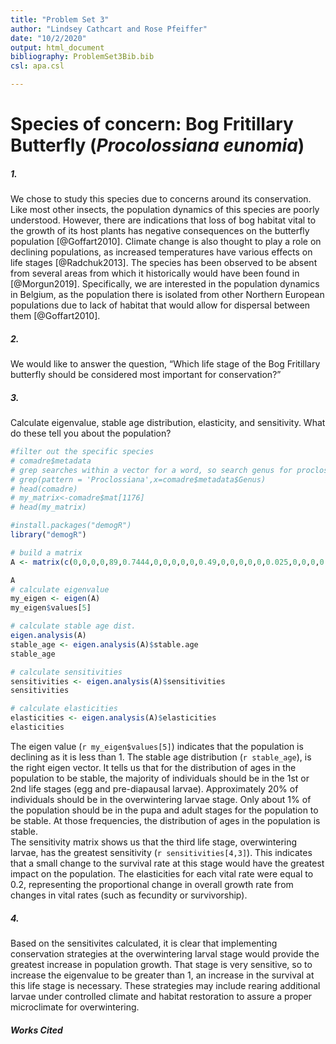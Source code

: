 ```yaml
---
title: "Problem Set 3"
author: "Lindsey Cathcart and Rose Pfeiffer"
date: "10/2/2020"
output: html_document
bibliography: ProblemSet3Bib.bib
csl: apa.csl

---
```


# Species of concern: Bog Fritillary Butterfly (*Procolossiana eunomia*)

##### 1. 
We chose to study this species due to concerns around its conservation.
Like most other insects, the population dynamics of this species are poorly understood. However, there are
indications that loss of bog habitat vital to the growth of its host
plants has negative consequences on the butterfly population
[@Goffart2010]. Climate change is also thought to play a role on declining populations, as increased
temperatures have various effects on life stages [@Radchuk2013]. The
species has been observed to be absent from several areas from which it
historically would have been found in [@Morgun2019].
Specifically, we are interested in the population dynamics in Belgium, as
the population there is isolated from other Northern European populations
due to lack of habitat that would allow for dispersal between them [@Goffart2010].


##### 2. 
 We would like to answer the question, "Which life stage of the Bog Fritillary butterfly should be considered most important for conservation?"


##### 3.
Calculate eigenvalue, stable age distribution, elasticity, and sensitivity. What do these tell you about the population?

```r

#filter out the specific species
# comadre$metadata 
# grep searches within a vector for a word, so search genus for proclossiama
# grep(pattern = 'Proclossiana',x=comadre$metadata$Genus)
# head(comadre)
# my_matrix<-comadre$mat[1176]
# head(my_matrix)

#install.packages("demogR")
library("demogR")

# build a matrix
A <- matrix(c(0,0,0,0,89,0.7444,0,0,0,0,0,0.49,0,0,0,0,0,0.025,0,0,0,0,0,0.75,0), nr = 5, byrow=TRUE)
```


```r
A
# calculate eigenvalue
my_eigen <- eigen(A)
my_eigen$values[5]

# calculate stable age dist.
eigen.analysis(A)
stable_age <- eigen.analysis(A)$stable.age
stable_age

# calculate sensitivities
sensitivities <- eigen.analysis(A)$sensitivities
sensitivities

# calculate elasticities
elasticities <- eigen.analysis(A)$elasticities
elasticities

```
The eigen value (`r my_eigen$values[5]`) indicates that the population is declining as it is less than 1. 
The stable age distribution (`r stable_age`), is the right eigen vector.
It tells us that for the distribution of ages in the population to be stable, the majority of
individuals should be in the 1st or 2nd life stages (egg and pre-diapausal
larvae). Approximately 20% of individuals should be in the overwintering
larvae stage. Only about 1% of the population should be in the pupa and
adult stages for the population to be stable. At those frequencies, the distribution of ages in the population is stable.  
The sensitivity matrix shows us that the third life stage, overwintering
larvae, has the greatest sensitivity (`r sensitivities[4,3]`). This
indicates that a small change to the survival rate at this stage would
have the greatest impact on the population. The elasticities for each vital rate were equal to 0.2, representing the proportional change in overall growth rate from changes in vital rates (such as fecundity or survivorship).



##### 4. 
Based on the sensitivites calculated, it is clear that implementing
conservation strategies at the overwintering larval stage would provide
the greatest increase in population growth. That stage is very sensitive, so to increase the eigenvalue to be greater than 1, an increase in the survival at this life stage is necessary. These strategies may include rearing additional larvae under controlled climate and habitat restoration to assure a proper microclimate for overwintering.






##### Works Cited


















